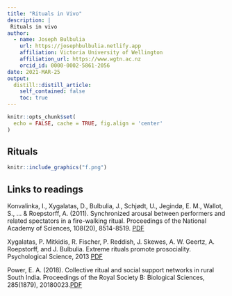```yaml
---
title: "Rituals in Vivo"
description: |
 Rituals in vivo
author:
  - name: Joseph Bulbulia
    url: https://josephbulbulia.netlify.app
    affiliation: Victoria University of Wellington
    affiliation_url: https://www.wgtn.ac.nz
    orcid_id: 0000-0002-5861-2056
date: 2021-MAR-25
output:
  distill::distill_article:
    self_contained: false
    toc: true
---
```




```r
knitr::opts_chunk$set(
  echo = FALSE, cache = TRUE, fig.align = 'center'
)
```

## Rituals



```r
knitr::include_graphics("f.png")
```


## Links to readings


Konvalinka, I., Xygalatas, D., Bulbulia, J., Schjødt, U., Jegindø, E. M., Wallot, S., ... & Roepstorff, A. (2011). Synchronized arousal between performers and related spectators in a fire-walking ritual. Proceedings of the National Academy of Sciences, 108(20), 8514-8519. [PDF](https://www.pnas.org/content/108/20/8514)

Xygalatas, P. Mitkidis, R. Fischer, P. Reddish, J. Skewes, A. W. Geertz, A. Roepstorff, and J. Bulbulia. Extreme rituals promote prosociality. Psychological Science, 2013 [PDF](https://www.dropbox.com/s/zkp3eijrb0syh3t/Psychological%20Science-2013-Xygalatas-0956797612472910.pdf?dl=0)


Power, E. A. (2018). Collective ritual and social support networks in rural South India. Proceedings of the Royal Society B: Biological Sciences, 285(1879), 20180023.[PDF](https://www.dropbox.com/s/ud27zvxn6ui2g3d/Power-2018_Collective-ritual-and-social-support.pdf?dl=0)

